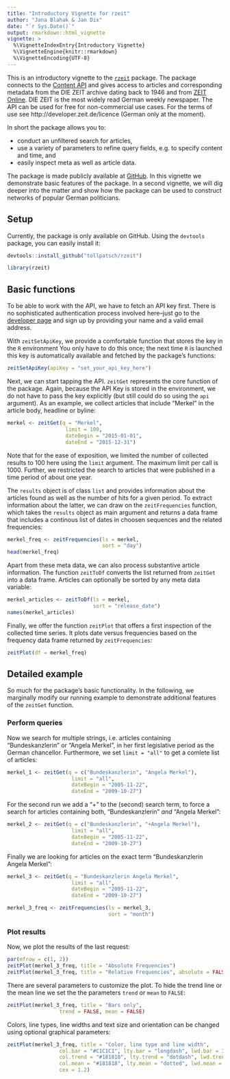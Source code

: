 ```yaml
---
title: "Introductory Vignette for rzeit"
author: "Jana Blahak & Jan Dix"
date: "`r Sys.Date()`"
output: rmarkdown::html_vignette
vignette: >
  %\VignetteIndexEntry{Introductory Vignette}
  %\VignetteEngine{knitr::rmarkdown}
  %\VignetteEncoding{UTF-8}
---
```

This is an introductory vignette to the [`rzeit`](https://github.com/tollpatsch/rzeit) package. The package connects to the [Content API](http://developer.zeit.de/index/) and gives access to articles and corresponding metadata from the DIE ZEIT archive dating back to 1946 and from [ZEIT Online](http://www.zeit.de/). DIE ZEIT is the most widely read German weekly newspaper. The API can be used for free for non-commercial use cases. For the terms of use see http://developer.zeit.de/licence (German only at the moment).

In short the package allows you to:

- conduct an unfiltered search for articles,
- use a variety of parameters to refine query fields, e.g. to specify content and time, and
- easily inspect meta as well as article data.

The package is made publicly available at [GitHub](https://github.com/tollpatsch/rzeit). In this vignette we demonstrate basic features of the package. In a second vignette, we will dig deeper into the matter and show how the package can be used to construct networks of popular German politicians.
    

## Setup

Currently, the package is only available on GitHub. Using the `devtools` package, you can easily install it:

```r
devtools::install_github("tollpatsch/rzeit")
```

```r
library(rzeit)
```


## Basic functions

To be able to work with the API, we have to fetch an API key first. There is no sophisticated authentication process involved here--just go to the [developer page](http://developer.zeit.de/quickstart/) and sign up by providing your name and a valid email address.

With `zeitSetApiKey`, we provide a comfortable function that stores the key in the `R` environment You only have to do this once; the next time `R` is launched this key is automatically available and fetched by the package's functions:

```r
zeitSetApiKey(apiKey = "set_your_api_key_here")
```

Next, we can start tapping the API. `zeitGet` represents the core function of the package. Again, because the API Key is stored in the environment, we do not have to pass the key explicitly (but still  could do so using the `api` argument). As an example, we collect articles that include "Merkel" in the article body, headline or byline:

```r
merkel <- zeitGet(q = "Merkel",
                   limit = 100,
                   dateBegin = "2015-01-01",
                   dateEnd = "2015-12-31")
```

Note that for the ease of exposition, we limited the number of collected results to 100 here using the `limit` argument. The maximum limit per call is 1000. Further, we restricted the search to articles that were published in a time period of about one year.

The `results` object is of class `list` and provides information about the articles found as well as the number of hits for a given period. To extract information about the latter, we can draw on the `zeitFrequencies` function, which takes the `results` object as main argument and returns a data frame that includes a continous list of dates in choosen sequences and the related frequencies:  
 
```r
merkel_freq <- zeitFrequencies(ls = merkel,
                               sort = "day") 
head(merkel_freq)
```

Apart from these meta data, we can also process substantive article information. The function `zeitToDf` converts the list returned from `zeitGet` into a data frame. Articles can optionally be sorted by any meta data variable:

```r
merkel_articles <- zeitToDf(ls = merkel,
                            sort = "release_date") 
names(merkel_articles)
```

Finally, we offer the function `zeitPlot` that offers a first inspection of the collected time series. It plots date versus frequencies based on the frequency data frame returned by `zeitFrequencies`:

```r
zeitPlot(df = merkel_freq) 
```


## Detailed example

So much for the package's basic functionality. In the following, we marginally modify our running example to demonstrate additional features of the `zeitGet` function. 

### Perform queries

Now we search for multiple strings, i.e. articles containing "Bundeskanzlerin" or "Angela Merkel", in her first legislative period as the German chancellor. Furthermore, we set `limit = "all"` to get a comlete list of articles:

```r
merkel_1 <- zeitGet(q = c("Bundeskanzlerin", "Angela Merkel"),
                     limit = "all",
                     dateBegin = "2005-11-22",
                     dateEnd = "2009-10-27")
```

For the second run we add a "+" to the (second) search term, to force a search for articles containing both, "Bundeskanzlerin" *and* "Angela Merkel":

```r
merkel_2 <- zeitGet(q = c("Bundeskanzlerin", "+Angela Merkel"),
                     limit = "all",
                     dateBegin = "2005-11-22",
                     dateEnd = "2009-10-27")
```

Finally we are looking for articles on the exact term "Bundeskanzlerin Angela Merkel":

```r
merkel_3 <- zeitGet(q = "Bundeskanzlerin Angela Merkel",
                     limit = "all",
                     dateBegin = "2005-11-22",
                     dateEnd = "2009-10-27")

merkel_3_freq <- zeitFrequencies(ls = merkel_3,
                                 sort = "month")
```

### Plot results

Now, we plot the results of the last request:

```r
par(mfrow = c(1, 2))
zeitPlot(merkel_3_freq, title = "Absolute Frequencies")
zeitPlot(merkel_3_freq, title = "Relative Frequencies", absolute = FALSE)
```

There are several parameters to customize the plot. To hide the trend line or the mean line we set the the parameters `trend` or `mean` to `FALSE`:

```r
zeitPlot(merkel_3_freq, title = "Bars only",
				 trend = FALSE, mean = FALSE)
```

Colors, line types, line widths and text size and orientation can be changed using optional graphical parameters:

```r
zeitPlot(merkel_3_freq, title = "Color, line type and line width",
				 col.bar = "#C1C1C1", lty.bar = "longdash", lwd.bar = 3,
				 col.trend = "#181818", lty.trend = "dotdash", lwd.trend = 2,
				 col.mean = "#181818", lty.mean = "dotted", lwd.mean = 2,
				 cex = 1.2)
```

